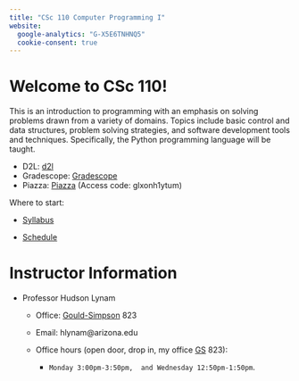 ```yaml
---
title: "CSc 110 Computer Programming I"
website:
  google-analytics: "G-X5E6TNHNQ5"
  cookie-consent: true
---
```


# Welcome to CSc 110!

This is an introduction to programming with an emphasis on solving problems drawn from a variety of domains. Topics include basic control and data structures, problem solving strategies, and software development tools and techniques. Specifically, the Python programming language will be taught.

-   D2L: [d2l](https://d2l.arizona.edu/d2l/home/1658797)
-   Gradescope: [Gradescope](https://www.gradescope.com/courses/1092416) 
-   Piazza: [Piazza](https://piazza.com/arizona/fall2025/csc110002) (Access code: glxonh1ytum)

Where to start:

-   [Syllabus](syllabus.html)

-   [Schedule](schedule.html)

# Instructor Information

-   Professor Hudson Lynam

    -   Office: [Gould-Simpson](https://goo.gl/maps/h8Vyf7RNQiMAScDY6) 823

    -   Email: hlynam\@arizona.edu

    -   Office hours (open door, drop in, my office [GS](https://goo.gl/maps/h8Vyf7RNQiMAScDY6) 823):

         -    `Monday 3:00pm-3:50pm,  and Wednesday 12:50pm-1:50pm`.
